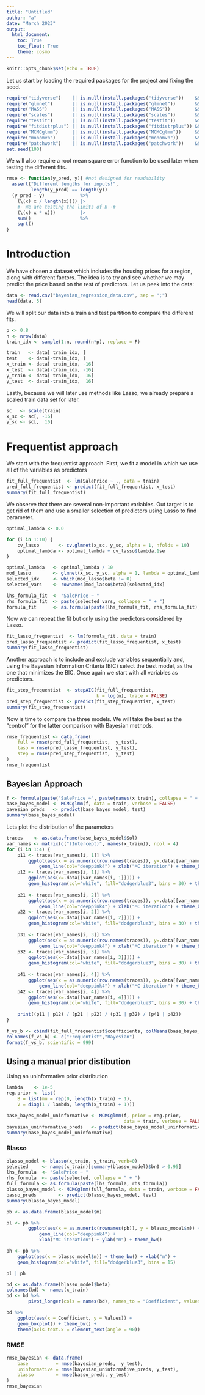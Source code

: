 ```yaml
---
title: "Untitled"
author: "a"
date: "March 2023"
output:
  html_document:
    toc: True
    toc_float: True
    theme: cosmo
---
```


```r
knitr::opts_chunk$set(echo = TRUE)
```

Let us start by loading the required packages for the project and
fixing the seed.

```r
require("tidyverse")    || is.null(install.packages("tidyverse"))    && require("tidyverse")
require("glmnet")       || is.null(install.packages("glmnet"))       && require("glmnet")
require("MASS")         || is.null(install.packages("MASS"))         && require("MASS")
require("scales")       || is.null(install.packages("scales"))       && require("scales")
require("testit")       || is.null(install.packages("testit"))       && require("testit")
require("fitdistrplus") || is.null(install.packages("fitdistrplus")) && require("fitdistrplus")
require("MCMCglmm")     || is.null(install.packages("MCMCglmm"))     && require("MCMCglmm")
require("monomvn")      || is.null(install.packages("monomvn"))      && require("monomvn")
require("patchwork")    || is.null(install.packages("patchwork"))    && require("patchwork")
set.seed(100)
```

We will also require a root mean square error function
to be used later when testing the different fits.

```r
rmse <- function(y_pred, y){ #not designed for readability
  assert("Different lengths for inputs!",
         length(y_pred) == length(y))
  (y_pred - y)             %>%
    (\(x) x / length(x))() |> 
    #· We are testing the limits of R ·#
    (\(x) x * x)()         |>
    sum()                  %>%  
    sqrt()                 
}
```

# Introduction

We have chosen a dataset which includes the housing prices for
a region, along with different factors.
The idea is to try and see whether we may predict the price based
on the rest of predictors.
Let us peek into the data:

```r
data <- read.csv("bayesian_regression_data.csv", sep = ";")
head(data, 5)
```

We will split our data into a train and test partition to compare
the different fits.

```r
p <- 0.8
n <- nrow(data)
train_idx <- sample(1:n, round(n*p), replace = F)

train   <- data[ train_idx, ]
test    <- data[-train_idx, ]
x_train <- data[ train_idx, -16]
x_test  <- data[-train_idx, -16]
y_train <- data[ train_idx,  16]
y_test  <- data[-train_idx,  16] 
```

Lastly, because we will later use methods like Lasso, we already
prepare a scaled train data set for later.

```r
sc   <- scale(train)
x_sc <- sc[, -16]
y_sc <- sc[,  16]
```

# Frequentist approach

We start with the frequentist approach.
First, we fit a model in which we use all of the variables as
predictors

```r
fit_full_frequentist  <- lm(SalePrice ~ ., data = train)
pred_full_frequentist <- predict(fit_full_frequentist, x_test)
summary(fit_full_frequentist)
```

We observe that there are several non-important variables.
Out target is to get rid of them and use a smaller selection
of predictors using Lasso to find parameter.

```r
optimal_lambda <- 0.0

for (i in 1:10) {
    cv_lasso       <- cv.glmnet(x_sc, y_sc, alpha = 1, nfolds = 10)
    optimal_lambda <- optimal_lambda + cv_lasso$lambda.1se
}

optimal_lambda   <- optimal_lambda / 10
mod_lasso        <- glmnet(x_sc, y_sc, alpha = 1, lambda = optimal_lambda)
selected_idx     <- which(mod_lasso$beta != 0)
selected_vars    <- rownames(mod_lasso$beta)[selected_idx]

lhs_formula_fit  <- "SalePrice ~ "
rhs_formula_fit  <- paste(selected_vars, collapse = " + ")
formula_fit      <- as.formula(paste(lhs_formula_fit, rhs_formula_fit))
```

Now we can repeat the fit but only using the predictors
considered by Lasso.

```r
fit_lasso_frequentist  <- lm(formula_fit, data = train)
pred_lasso_frequentist <- predict(fit_lasso_frequentist, x_test)
summary(fit_lasso_frequentist)
```

Another approach is to include and exclude variables sequentially
and, using the Bayesian Information Criteria (BIC) select the best
model, as the one that minimizes the BIC.
Once again we start with all variables as predictors.

```r
fit_step_frequentist  <- stepAIC(fit_full_frequentist,
                                 k = log(n), trace = FALSE)
pred_step_frequentist <- predict(fit_step_frequentist, x_test)
summary(fit_step_frequentist)
```

Now is time to compare the three models.
We will take the best as the "control" for the latter comparison
with Bayesian methods.

```r
rmse_frequentist <- data.frame(
    full = rmse(pred_full_frequentist,  y_test),
    laso = rmse(pred_lasso_frequentist, y_test),
    step = rmse(pred_step_frequentist,  y_test)
)
rmse_frequentist
```

## Bayesian Approach


```r
f <- formula(paste("SalePrice ~", paste(names(x_train), collapse = " + ")))
base_bayes_model <- MCMCglmm(f, data = train, verbose = FALSE)
bayesian_preds   <- predict(base_bayes_model, test)
summary(base_bayes_model)
```


Lets plot the distribution of the parameters

```r
traces    <- as.data.frame(base_bayes_model$Sol)
var_names <- matrix(c("(Intercept)", names(x_train)), ncol = 4)
for (i in 1:4) {
    p11 <- traces[var_names[i, 1]] %>%
        ggplot(aes(x = as.numeric(row.names(traces)), y=.data[[var_names[i, 1]]])) +
            geom_line(col="deeppink4") + xlab("MC iteration") + theme_bw()
    p12 <- traces[var_names[i, 1]] %>%
        ggplot(aes(x=.data[[var_names[i, 1]]])) + 
        geom_histogram(col="white", fill="dodgerblue3", bins = 30) + theme_bw()
    
    p21 <- traces[var_names[i, 2]] %>%
        ggplot(aes(x = as.numeric(row.names(traces)), y=.data[[var_names[i, 2]]])) +
            geom_line(col="deeppink4") + xlab("MC iteration") + theme_bw()
    p22 <- traces[var_names[i, 2]] %>%
        ggplot(aes(x=.data[[var_names[i, 2]]])) + 
        geom_histogram(col="white", fill="dodgerblue3", bins = 30) + theme_bw()
    
    p31 <- traces[var_names[i, 3]] %>%
        ggplot(aes(x = as.numeric(row.names(traces)), y=.data[[var_names[i, 3]]])) +
            geom_line(col="deeppink4") + xlab("MC iteration") + theme_bw()
    p32 <- traces[var_names[i, 3]] %>%
        ggplot(aes(x=.data[[var_names[i, 3]]])) + 
        geom_histogram(col="white", fill="dodgerblue3", bins = 30) + theme_bw()
    
    p41 <- traces[var_names[i, 4]] %>%
        ggplot(aes(x = as.numeric(row.names(traces)), y=.data[[var_names[i, 4]]])) +
            geom_line(col="deeppink4") + xlab("MC iteration") + theme_bw()
    p42 <- traces[var_names[i, 4]] %>%
        ggplot(aes(x=.data[[var_names[i, 4]]])) + 
        geom_histogram(col="white", fill="dodgerblue3", bins = 30) + theme_bw()
    
    print((p11 | p12) / (p21 | p22) / (p31 | p32) / (p41 | p42))
}
```



```r
f_vs_b <- cbind(fit_full_frequentist$coefficients, colMeans(base_bayes_model$Sol))
colnames(f_vs_b) <- c("Frequentist","Bayesian")
format(f_vs_b, scientific = 999)
```

## Using a manual prior distibution

Using an uninformative prior distribution

```r
lambda    <- 1e-5
reg.prior <- list(
    B = list(mu = rep(0, length(x_train) + 1),
    V = diag(1 / lambda, length(x_train) + 1)))

base_bayes_model_uninformative <- MCMCglmm(f, prior = reg.prior,
                                           data = train, verbose = FALSE)
bayesian_uninformative_preds   <- predict(base_bayes_model_uninformative, test)
summary(base_bayes_model_uninformative)
```

### Blasso


```r
blasso_model <- blasso(x_train, y_train, verb=0)
selected     <- names(x_train)[summary(blasso_model)$bn0 > 0.95]
lhs_formula  <- "SalePrice ~ "
rhs_formula  <- paste(selected, collapse = " + ")
full_formula <- as.formula(paste(lhs_formula, rhs_formula))
blasso_bayes_model <- MCMCglmm(full_formula, data = train, verbose = FALSE)
basso_preds        <- predict(blasso_bayes_model, test)
summary(blasso_bayes_model)
```


```r
pb <- as.data.frame(blasso_model$m)

pl <- pb %>%
        ggplot(aes(x = as.numeric(rownames(pb)), y = blasso_model$m)) +
            geom_line(col="deeppink4") +
            xlab("MC iteration") + ylab("m") + theme_bw()

ph <- pb %>% 
    ggplot(aes(x = blasso_model$m)) + theme_bw() + xlab("m") +
    geom_histogram(col="white", fill="dodgerblue3", bins = 15)

pl | ph
```


```r
bd <- as.data.frame(blasso_model$beta)
colnames(bd) <- names(x_train)
bd <- bd %>%
        pivot_longer(cols = names(bd), names_to = "Coefficient", values_to = "Values")

bd %>%
    ggplot(aes(x = Coefficient, y = Values)) +
    geom_boxplot() + theme_bw() +
    theme(axis.text.x = element_text(angle = 90))
```


### RMSE  

```r
rmse_bayesian <- data.frame(
    base          = rmse(bayesian_preds,  y_test),
    uninformative = rmse(bayesian_uninformative_preds, y_test),
    blasso        = rmse(basso_preds, y_test)
)
rmse_bayesian
```
